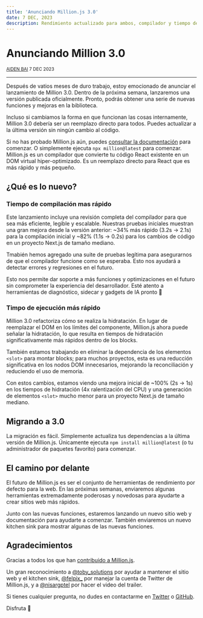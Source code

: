 ```yaml
---
title: 'Anunciando Million.js 3.0'
date: 7 DEC, 2023
description: Rendimiento actualizado para ambos, compilador y tiempo de ejecución
---
```


<div className="flex flex-col items-center gap-4">

# Anunciando Million 3.0

  <small>[AIDEN BAI](https://aidenybai.com) 7 DEC 2023</small>
</div>

---

Después de vatios meses de duro trabajo, estoy emocionado de anunciar el lanzamiento de Million 3.0. Dentro de la próxima semana, lanzaremos una versión publicada oficialmente. Pronto, podrás obtener una serie de nuevas funciones y mejoras en la biblioteca.

Incluso si cambiamos la forma en que funcionan las cosas internamente, Million 3.0 debería ser un reemplazo directo para todos. Puedes actualizar a la última versión sin ningún cambio al código.

Si no has probado Million.js aún, puedes [consultar la documentación](/docs/quickstart) para comenzar. O simplemente ejecuta `npx million@latest` para comenzar. Million.js es un compilador que convierte tu código React existente en un DOM virtual hiper-optimizado. Es un reemplazo directo para React que es más rápido y más pequeño.

## ¿Qué es lo nuevo?

### Tiempo de compilación mas rápido

Este lanzamiento incluye una revisión completa del compilador para que sea más eficiente, legible y escalable. Nuestras pruebas iniciales muestran una gran mejora desde la versión anterior: ~34% más rápido (3.2s -> 2.1s) para la compilación inicial y ~82% (1.1s -> 0.2s) para los cambios de código en un proyecto Next.js de tamaño mediano.

Tmabién hemos agregado una suite de pruebas legítima para asegurarnos de que el compilador funcione como se esperaba. Esto nos ayudará a detectar errores y regresiones en el futuro.

Esto nos permite dar soporte a más funciones y optimizaciones en el futuro sin comprometer la experiencia del desarrollador. Esté atento a herramientas de diagnóstico, sidecar y gadgets de IA pronto 👀

### Timpo de ejecución más rápido

Million 3.0 refactoriza cómo se realiza la hidratación. En lugar de reemplazar el DOM en los límites del componente, Million.js ahora puede señalar la hidratación, lo que resulta en tiempos de hidratación significativamente más rápidos dentro de los blocks.

También estamos trabajando en eliminar la dependencia de los elementos `<slot>` para montar blocks; para muchos proyectos, esta es una reducción significativa en los nodos DOM innecesarios, mejorando la reconciliación y reduciendo el uso de memoria.

Con estos cambios, estamos viendo una mejora inicial de ~100% (2s -> 1s) en los tiempos de hidratación (4x ralentización del CPU) y una generación de elementos `<slot>` mucho menor para un proyecto Next.js de tamaño mediano.

## Migrando a 3.0

La migración es fácil. Simplemente actualiza tus dependencias a la última versión de Million.js. Únicamente ejecuta `npm install million@latest` (o tu administrador de paquetes favorito) para comenzar.

## El camino por delante

El futuro de Million.js es ser el conjunto de herramientas de rendimiento por defecto para la web. En las próximas semanas, enviaremos algunas herramientas extremadamente poderosas y novedosas para ayudarte a crear sitios web más rápidos.

Junto con las nuevas funciones, estaremos lanzando un nuevo sitio web y documentación para ayudarte a comenzar. También enviaremos un nuevo kitchen sink para mostrar algunas de las nuevas funciones.

## Agradecimientos

Gracias a todos los que han [contribuido a Million.js](https://github.com/aidenybai/million/contributors).

Un gran reconocimiento a [@toby_solutions](https://twitter.com/toby_solutions) por ayudar a mantener el sitio web y el kitchen sink, [@felpix\_](https://twitter.com/felpix_) por manejar la cuenta de Twitter de Million.js, y a [@nisargptel](https://twitter.com/nisargptel) por hacer el video del trailer.

Si tienes cualquier pregunta, no dudes en contactarme en [Twitter](https://twitter.com/aidenybai) o [GitHub](https://github.com/aidenybai/million).

Disfruta 🎉
